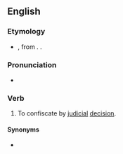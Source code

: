 ==English==

===Etymology===
* {{prefix|en|ab|judge}}, from {{der|en|la|abiudicare}}. {{doublet|en|abjudicate}}.

===Pronunciation===
* {{a|US}} {{IPA|en|/ˈæbˌd͡ʒəd͡ʒ/|/æbˈd͡ʒʌd͡ʒ/}}

===Verb===
{{en-verb|abjudg}}

# {{lb|en|transitive|legal}} To confiscate by [[judicial]] [[decision]].

====Synonyms====
* {{l|en|abjudicate}}